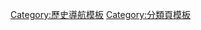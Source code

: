 {{template category|type=navbox}}
{{Commons cat|Chronology categories navbox templates}}

[[Category:歷史導航模板|Category:歷史導航模板]]
[[Category:分類頁模板|Category:分類頁模板]]